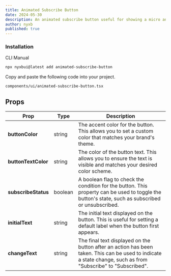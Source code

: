 ```yaml
---
title: Animated Subscribe Button
date: 2024-05-30
description: An animated subscribe button useful for showing a micro animation from intial to final result.
author: nyxb
published: true
---
```


<ComponentPreview name="animated-subscribe-button-demo" />


### Installation

<Tabs defaultValue="cli">

<TabsList>
  <TabsTrigger value="cli">CLI</TabsTrigger>
  <TabsTrigger value="manual">Manual</TabsTrigger>
</TabsList>
<TabsContent value="cli">

```bash
npx nyxbui@latest add animated-subscribe-button
```

</TabsContent>

<TabsContent value="manual">

<Steps>

Copy and paste the following code into your project.

```text
components/ui/animated-subscribe-button.tsx
```

<ComponentSource name="animated-subscribe-button" />

</Steps>

</TabsContent>

</Tabs>

## Props

| Prop                | Type    | Description                                                                                                                                                   |
| ------------------- | ------- | ------------------------------------------------------------------------------------------------------------------------------------------------------------- |
| **buttonColor**     | string  | The accent color for the button. This allows you to set a custom color that matches your brand's theme.                                                       |
| **buttonTextColor** | string  | The color of the button text. This allows you to ensure the text is visible and matches your desired color scheme.                                            |
| **subscribeStatus** | boolean | A boolean flag to check the condition for the button. This property can be used to toggle the button's state, such as subscribed or unsubscribed.             |
| **initialText**     | string  | The initial text displayed on the button. This is useful for setting a default label when the button first appears.                                           |
| **changeText**      | string  | The final text displayed on the button after an action has been taken. This can be used to indicate a state change, such as from "Subscribe" to "Subscribed". |

